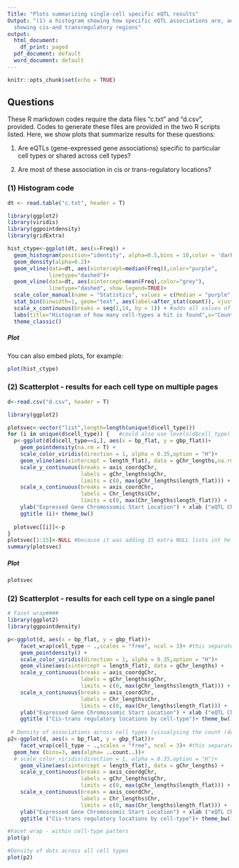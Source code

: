 ```yaml
---
Title: "Plots summarizing single-cell specific eQTL results"
Output: "(1) a histogram showing how specific eQTL associations are, adn (2) scatterplots
  showing cis-and transregulatory regions"
output:
  html_document:
    df_print: paged
  pdf_document: default
  word_document: default
---
```


```r
knitr::opts_chunk$set(echo = TRUE)
```

## Questions

These R markdown codes require the data files "c.txt" and "d.csv", provided. Codes to generate these files are provided in the two R scripts listed. Here, we show plots that summarize results for these questions:

(1) Are eQTLs (gene-expressed gene associations) specific to particular cell types or shared across cell types?

(2) Are most of these association in cis or trans-regulatory locations?

### (1) Histogram code

```r
dt <- read.table("c.txt", header = T)

library(ggplot2)
library(viridis)
library(ggpointdensity)
library(gridExtra) 

hist_ctype<-ggplot(dt, aes(x=Freq)) +
  geom_histogram(position="identity", alpha=0.5,bins = 10,color = 'darkgrey', fill = NA)+ #,color = 'black', fill = NA
  geom_density(alpha=0.2)+
  geom_vline(data=dt, aes(xintercept=median(Freq)),color="purple",
             linetype="dashed")+
  geom_vline(data=dt, aes(xintercept=mean(Freq),color="grey"),
             linetype="dashed", show.legend=TRUE)+
  scale_color_manual(name = "Statistics", values = c(Median = "purple", Mean = "grey"))+ #adds legend
  stat_bin(binwidth=1, geom="text", aes(label=after_stat(count)), vjust=0)+ #adds txt/freq on each bar
  scale_x_continuous(breaks = seq(1,14, by = 1)) + #adds all values of x
  labs(title="Histogram of how many cell-types a hit is found",x="Count of cell-types", y = "Frequency")+
  theme_classic() 
```

##### Plot

You can also embed plots, for example:

```r
plot(hist_ctype) 
```

### (2) Scatterplot - results for each cell type on multiple pages

```r
d<-read.csv("d.csv", header = T)

library(ggplot2)

plotsvec<-vector("list",length=length(unique(d$cell_type)))
for (i in unique(d$cell_type)) {   #could also use levels(d$cell_type) as it is a factor
  p<-ggplot(d[d$cell_type==i,], aes(x = bp_flat, y = gbp_flat))+
    geom_pointdensity(na.rm = T) +
    scale_color_viridis(direction = 1, alpha = 0.35,option = "H")+
    geom_vline(aes(xintercept = length_flat), data = gChr_lengths,na.rm = T) +
    scale_y_continuous(breaks = axis_coordgChr,
                       labels = gChr_lengths$gChr,
                       limits = c(0, max(gChr_lengths$length_flat))) +
    scale_x_continuous(breaks = axis_coordChr,
                       labels = Chr_lengths$Chr,
                       limits = c(0, max(Chr_lengths$length_flat))) +
    ylab("Expressed Gene Chromossomic Start Location") + xlab ("eQTL Chromossomic Location") + 
    ggtitle (i)+ theme_bw()
  
  plotsvec[[i]]<-p
}
plotsvec[1:15]<-NULL #because it was adding 15 extra NULL lists int he beginning for some reason
summary(plotsvec)


```

##### Plot

```r
plotsvec 
```

### (2) Scatterplot - results for each cell type on a single panel

```r

# Facet wrap####
library(ggplot2)
library(ggpointdensity)

p<-ggplot(d, aes(x = bp_flat, y = gbp_flat))+
    facet_wrap(cell_type ~ .,scales = "free", ncol = 3)+ #this separate plots by cell types, facet_wrap is used for a variable with many levels
    geom_pointdensity() +
    scale_color_viridis(direction = 1, alpha = 0.35,option = "H")+
    geom_vline(aes(xintercept = length_flat), data = gChr_lengths) +
    scale_y_continuous(breaks = axis_coordgChr,
                       labels = gChr_lengths$gChr,
                       limits = c(0, max(gChr_lengths$length_flat))) +
    scale_x_continuous(breaks = axis_coordChr,
                       labels = Chr_lengths$Chr,
                       limits = c(0, max(Chr_lengths$length_flat))) +
    ylab("Expressed Gene Chromossomic Start Location") + xlab ("eQTL Chromossomic Location") + 
    ggtitle ("Cis-trans regulatory locations by cell-type")+ theme_bw()
  
 # Density of associations across cell types (visualysing the count (density) of dots inside hexagonal areas)
p2<-ggplot(d, aes(x = bp_flat, y = gbp_flat))+
    facet_wrap(cell_type ~ .,scales = "free", ncol = 3)+ #this separate plots by cell types, facet_wrap is used for a variable with many levels
  geom_hex (bins=3, aes(alpha= ..count..))+
  # scale_color_viridis(direction = 1, alpha = 0.35,option = "H")+
    geom_vline(aes(xintercept = length_flat), data = gChr_lengths) +
    scale_y_continuous(breaks = axis_coordgChr,
                       labels = gChr_lengths$gChr,
                       limits = c(0, max(gChr_lengths$length_flat))) +
    scale_x_continuous(breaks = axis_coordChr,
                       labels = Chr_lengths$Chr,
                       limits = c(0, max(Chr_lengths$length_flat))) +
    ylab("Expressed Gene Chromossomic Start Location") + xlab ("eQTL Chromossomic Location") + 
    ggtitle ("Cis-trans regulatory locations by cell-type")+ theme_bw()

```

```r
#Facet wrap - within cell-type patters
plot(p) 

```

```r
#Density of dots across all cell types
plot(p2)
```

